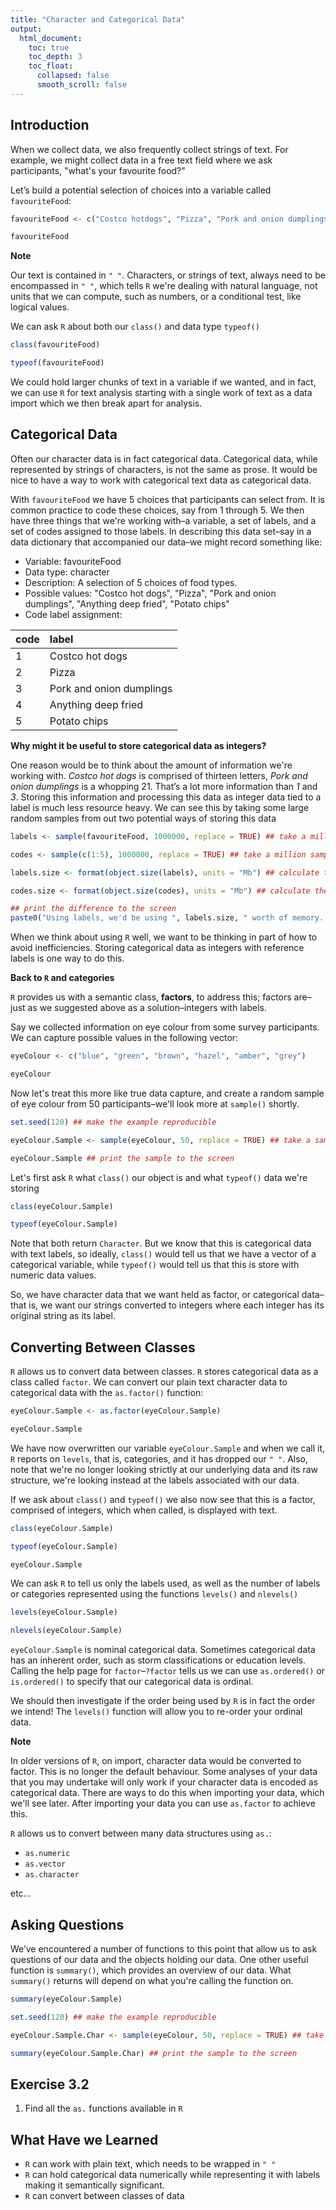 ```yaml
---
title: "Character and Categorical Data"
output:
  html_document:
    toc: true
    toc_depth: 3
    toc_float:
      collapsed: false
      smooth_scroll: false
---
```


## Introduction

When we collect data, we also frequently collect strings of text. For example, we might collect data in a free text field where we ask participants, \"what\'s your favourite food?\"

Let's build a potential selection of choices into a variable called `favouriteFood`:

```R
favouriteFood <- c("Costco hotdogs", "Pizza", "Pork and onion dumplings", "Anything deep fried", "Potato chips")

favouriteFood
```

<div class="note">
**Note**

Our text is contained in `" "`. Characters, or strings of text, always need to be encompassed in `" "`, which tells `R` we\'re dealing with natural language, not units that we can compute, such as numbers, or a conditional test, like logical values.
</div>

We can ask `R` about both our `class()` and data type `typeof()`

```R
class(favouriteFood)

typeof(favouriteFood)
```

<div class = "note">
We could hold larger chunks of text in a variable if we wanted, and in fact, we can use `R` for text analysis starting with a single work of text as a data import which we then break apart for analysis.
</div>

## Categorical Data

Often our character data is in fact categorical data. Categorical data, while represented by strings of characters, is not the same as prose. It would be nice to have a way to work with categorical text data as categorical data.

With `favouriteFood` we have 5 choices that participants can select from. It is common practice to code these choices, say from 1 through 5. We then have three things that we\'re working with--a variable, a set of labels, and a set of codes assigned to those labels. In describing this data set--say in a data dictionary that accompanied our data--we might record something like:

* Variable: favouriteFood
* Data type: character
* Description: A selection of 5 choices of food types.
* Possible values: \"Costco hot dogs\", \"Pizza\", \"Pork and onion dumplings\", \"Anything deep fried\", \"Potato chips\"
* Code label assignment:

| code | label |
| :--- | :--- |
| 1 | Costco hot dogs |
| 2 | Pizza |
| 3 | Pork and onion dumplings |
| 4 | Anything deep fried |
| 5 | Potato chips |

<div class="question">
**Why might it be useful to store categorical data as integers?**

One reason would be to think about the amount of information we\'re working with. *Costco hot dogs* is comprised of thirteen letters, *Pork and onion dumplings* is a whopping 21. That's a lot more information than *1* and *3*. Storing this information and processing this data as integer data tied to a label is much less resource heavy. We can see this by taking some large random samples from out two potential ways of storing this data

```R
labels <- sample(favouriteFood, 1000000, replace = TRUE) ## take a million samples from favouriteFood

codes <- sample(c(1:5), 1000000, replace = TRUE) ## take a million samples from the integer codes representing favouritFood

labels.size <- format(object.size(labels), units = "Mb") ## calculate the amount of storage space needed to hold the labels

codes.size <- format(object.size(codes), units = "Mb") ## calculate the amount of storage space needed to hold the integer codes

## print the difference to the screen
paste0("Using labels, we'd be using ", labels.size, " worth of memory. Using numeric codes, we'd be using ", codes.size, ", which is half as much!")
```

When we think about using `R` well, we want to be thinking in part of how to avoid inefficiencies. Storing categorical data as integers with reference labels is one way to do this.
</div>

**Back to `R` and categories**

`R` provides us with a semantic class, **factors**, to address this; factors are--just as we suggested above as a solution--integers with labels.

Say we collected information on eye colour from some survey participants. We can capture possible values in the following vector:

```R
eyeColour <- c("blue", "green", "brown", "hazel", "amber", "grey")

eyeColour
```

Now let\'s treat this more like true data capture, and create a random sample of eye colour from 50 participants--we\'ll look more at `sample()` shortly.

```R
set.seed(120) ## make the example reproducible

eyeColour.Sample <- sample(eyeColour, 50, replace = TRUE) ## take a sample

eyeColour.Sample ## print the sample to the screen
```

Let\'s first ask `R` what `class()` our object is and what `typeof()` data we\'re storing

```R
class(eyeColour.Sample)

typeof(eyeColour.Sample)
```

Note that both return `Character`. But we know that this is categorical data with text labels, so ideally, `class()` would tell us that we have a vector of a categorical variable, while `typeof()` would tell us that this is store with numeric data values.

So, we have character data that we want held as factor, or categorical data--that is, we want our strings converted to integers where each integer has its original string as its label.

## Converting Between Classes

`R` allows us to convert data between classes. `R` stores categorical data as a class called `factor`. We can convert our plain text character data to categorical data with the `as.factor()` function:

```R
eyeColour.Sample <- as.factor(eyeColour.Sample)

eyeColour.Sample
```

We have now overwritten our variable `eyeColour.Sample` and when we call it, `R` reports on `levels`, that is, categories, and it has dropped our `" "`. Also, note that we\'re no longer looking strictly at our underlying data and its raw structure, we\'re looking instead at the labels associated with our data.

If we ask about `class()` and `typeof()` we also now see that this is a factor, comprised of integers, which when called, is displayed with text.

```R
class(eyeColour.Sample)

typeof(eyeColour.Sample)

eyeColour.Sample
```

We can ask `R` to tell us only the labels used, as well as the number of labels or categories represented using the functions `levels()` and `nlevels()`

```R
levels(eyeColour.Sample)

nlevels(eyeColour.Sample)
```

<div class = "question">
`eyeColour.Sample` is nominal categorical data. Sometimes categorical data has an inherent order, such as storm classifications or education levels. Calling the help page for `factor`--`?factor` tells us we can use `as.ordered()` or `is.ordered()` to specify that our categorical data is ordinal.

We should then investigate if the order being used by `R` is in fact the order we intend! The `levels()` function will allow you to re-order your ordinal data.
</div>

<div class = "note">
**Note**

In older versions of `R`, on import, character data would be converted to factor. This is no longer the default behaviour. Some analyses of your data that you may undertake will only work if your character data is encoded as categorical data. There are ways to do this when importing your data, which we\'ll see later. After importing your data you can use `as.factor` to achieve this.

`R` allows us to convert between many data structures using `as.`:

* `as.numeric`
* `as.vector`
* `as.character`

etc...
</div>

## Asking Questions

We've encountered a number of functions to this point that allow us to ask questions of our data and the objects holding our data. One other useful function is `summary()`, which provides an overview of our data. What `summary()` returns will depend on what you\'re calling the function on.

```R
summary(eyeColour.Sample)

set.seed(120) ## make the example reproducible

eyeColour.Sample.Char <- sample(eyeColour, 50, replace = TRUE) ## take a sample

summary(eyeColour.Sample.Char) ## print the sample to the screen
```

## Exercise 3.2

1. Find all the `as.` functions available in `R`

## What Have we Learned

* `R` can work with plain text, which needs to be wrapped in `" "`
* `R` can hold categorical data numerically while representing it with labels making it semantically significant.
* `R` can convert between classes of data
